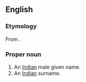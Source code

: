 ==English==

===Etymology===
From {{Skr.}} {{rfscript|Devanagari}}.

===Proper noun===
{{en-proper noun}}

# An [[Indian]] male given name.
# An [[Indian]] surname.